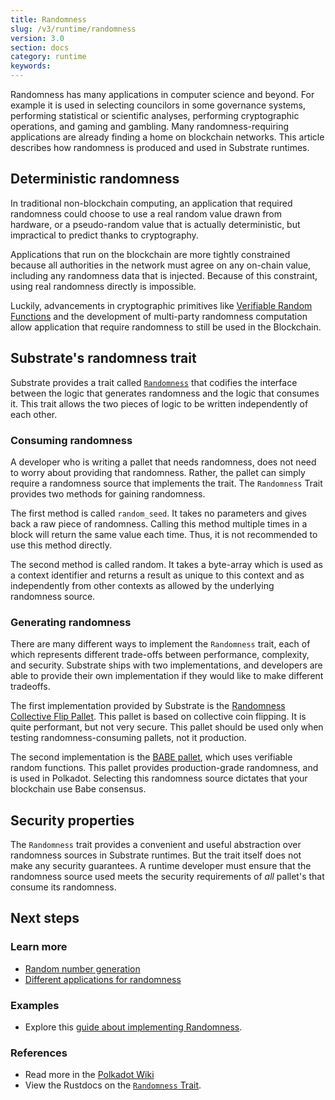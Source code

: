 ```yaml
---
title: Randomness
slug: /v3/runtime/randomness
version: 3.0 
section: docs
category: runtime
keywords:
---
```


Randomness has many applications in computer science and beyond. For example it is used in selecting
councilors in some governance systems, performing statistical or scientific analyses, performing
cryptographic operations, and gaming and gambling. Many randomness-requiring applications are
already finding a home on blockchain networks. This article describes how randomness is produced and
used in Substrate runtimes.

## Deterministic randomness

In traditional non-blockchain computing, an application that required randomness could choose to use
a real random value drawn from hardware, or a pseudo-random value that is actually deterministic,
but impractical to predict thanks to cryptography.

Applications that run on the blockchain are more tightly constrained because all authorities in the
network must agree on any on-chain value, including any randomness data that is injected. Because of
this constraint, using real randomness directly is impossible.

Luckily, advancements in cryptographic primitives like
[Verifiable Random Functions](https://en.wikipedia.org/wiki/Verifiable_random_function) and the
development of multi-party randomness computation allow application that require randomness to still
be used in the Blockchain.

## Substrate's randomness trait

Substrate provides a trait called
[`Randomness`](/rustdocs/latest/frame_support/traits/trait.Randomness.html) that codifies
the interface between the logic that generates randomness and the logic that consumes it. This trait
allows the two pieces of logic to be written independently of each other.

### Consuming randomness

A developer who is writing a pallet that needs randomness, does not need to worry about providing
that randomness. Rather, the pallet can simply require a randomness source that implements the trait.
The `Randomness` Trait provides two methods for gaining randomness.

The first method is called `random_seed`. It takes no parameters and gives back a raw piece of
randomness. Calling this method multiple times in a block will return the same value each time.
Thus, it is not recommended to use this method directly.

The second method is called random. It takes a byte-array which is used as a context identifier and
returns a result as unique to this context and as independently from other contexts as allowed by
the underlying randomness source.

### Generating randomness

There are many different ways to implement the `Randomness` trait, each of which represents
different trade-offs between performance, complexity, and security. Substrate ships with two
implementations, and developers are able to provide their own implementation if they would like to
make different tradeoffs.

The first implementation provided by Substrate is the
[Randomness Collective Flip Pallet](/rustdocs/latest/pallet_randomness_collective_flip).
This pallet is based on collective coin flipping. It is quite performant, but not very secure. This
pallet should be used only when testing randomness-consuming pallets, not it production.

The second implementation is the [BABE pallet](/rustdocs/latest/pallet_babe),
which uses verifiable random functions. This pallet provides production-grade randomness, and is
used in Polkadot. Selecting this randomness source dictates that your blockchain use Babe consensus.

## Security properties

The `Randomness` trait provides a convenient and useful abstraction over randomness sources in
Substrate runtimes. But the trait itself does not make any security guarantees. A
runtime developer must ensure that the randomness source used meets the security requirements of
_all_ pallet's that consume its randomness.

## Next steps

### Learn more

- [Random number generation](https://en.wikipedia.org/wiki/Random_number_generation)
- [Different applications for randomness](https://en.wikipedia.org/wiki/Applications_of_randomness)

### Examples

- Explore this [guide about implementing Randomness](/how-to-guides/v3/pallet-design/randomness).

### References

- Read more in the [Polkadot Wiki](https://wiki.polkadot.network/docs/en/learn-randomness)
- View the Rustdocs on the
  [`Randomness` Trait](/rustdocs/latest/frame_support/traits/trait.Randomness.html).
